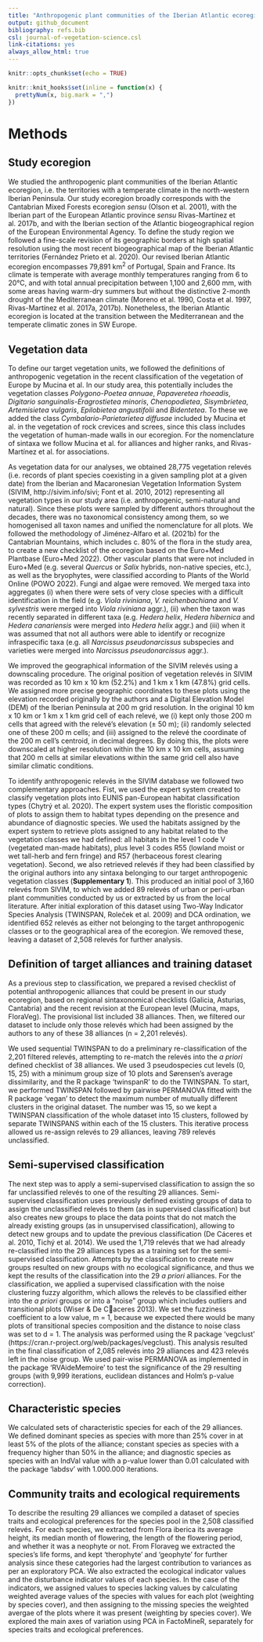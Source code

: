 ```yaml
---
title: "Anthropogenic plant communities of the Iberian Atlantic ecoregion"
output: github_document
bibliography: refs.bib
csl: journal-of-vegetation-science.csl
link-citations: yes
always_allow_html: true
---
```


```r
knitr::opts_chunk$set(echo = TRUE)
```

```r
knitr::knit_hooks$set(inline = function(x) {
  prettyNum(x, big.mark = ",")
})
```

# Methods

## Study ecoregion

We studied the anthropogenic plant communities of the Iberian Atlantic ecoregion, i.e. the territories with a temperate climate in the north-western Iberian Peninsula. Our study ecoregion broadly corresponds with the Cantabrian Mixed Forests ecoregion *sensu* (Olson et al. 2001), with the Iberian part of the European Atlantic province *sensu* Rivas-Martínez et al. 2017b, and with the Iberian section of the Atlantic biogeographical region of the European Environmental Agency. To define the study region we followed a fine-scale revision of its geographic borders at high spatial resolution using the most recent biogeographical map of the Iberian Atlantic territories (Fernández Prieto et al. 2020). Our revised Iberian Atlantic ecoregion encompasses 79,891 km^2^ of Portugal, Spain and France. Its climate is temperate with average monthly temperatures ranging from 6 to 20°C, and with total annual precipitation between 1,100 and 2,600 mm, with some areas having warm-dry summers but without the distinctive 2-month drought of the Mediterranean climate (Moreno et al. 1990, Costa et al. 1997, Rivas-Martínez et al. 2017a, 2017b). Nonetheless, the Iberian Atlantic ecoregion is located at the transition between the Mediterranean and the temperate climatic zones in SW Europe.

## Vegetation data

To define our target vegetation units, we followed the definitions of anthropogenic vegetation in the recent classification of the vegetation of Europe by Mucina et al. In our study area, this potentially includes the vegetation classes *Polygono-Poetea annuae*, *Papaveretea rhoeadis*, *Digitario sanguinalis-Eragrostietea minoris*, *Chenopodietea*, *Sisymbrietea*, *Artemisietea vulgaris*, *Epilobietea angustifolii* and *Bidentetea*. To these we added the class *Cymbalario-Parietarietea diffusae* included by Mucina et al. in the vegetation of rock crevices and screes, since this class includes the vegetation of human-made walls in our ecoregion. For the nomenclature of sintaxa we follow Mucina et al. for alliances and higher ranks, and Rivas-Martínez et al. for associations.

As vegetation data for our analyses, we obtained 28,775 vegetation relevés (i.e. records of plant species coexisting in a given sampling plot at a given date) from the Iberian and Macaronesian Vegetation Information System (SIVIM, http://sivim.info/sivi; Font et al. 2010, 2012) representing all vegetation types in our study area (i.e. anthropogenic, semi-natural and natural). Since these plots were sampled by different authors throughout the decades, there was no taxonomical consistency among them, so we homogenised all taxon names and unified the nomenclature for all plots. We followed the methodology of Jiménez-Alfaro et al. (2021b) for the Cantabrian Mountains, which includes c. 80% of the flora in the study area, to create a new checklist of the ecoregion based on the Euro+Med Plantbase (Euro+Med 2022). Other vascular plants that were not included in Euro+Med (e.g. several *Quercus* or *Salix* hybrids, non-native species, etc.), as well as the bryophytes, were classified according to Plants of the World Online (POWO 2022). Fungi and algae were removed. We merged taxa into aggregates (i) when there were sets of very close species with a difficult identification in the field (e.g. *Viola riviniana*, *V. reichenbachiana* and *V. sylvestris* were merged into *Viola riviniana* aggr.), (ii) when the taxon was recently separated in different taxa (e.g. *Hedera helix*, *Hedera hibernica* and *Hedera canariensis* were merged into *Hedera helix* aggr.) and (iii) when it was assumed that not all authors were able to identify or recognize infraspecific taxa (e.g. all *Narcissus pseudonarcissus* subspecies and varieties were merged into *Narcissus pseudonarcissus* aggr.).

We improved the geographical information of the SIVIM relevés using a downscaling procedure. The original position of vegetation relevés in SIVIM was recorded as 10 km x 10 km (52.2%) and 1 km x 1 km (47.8%) grid cells. We assigned more precise geographic coordinates to these plots using the elevation recorded originally by the authors and a Digital Elevation Model (DEM) of the Iberian Peninsula at 200 m grid resolution. In the original 10 km x 10 km or 1 km x 1 km grid cell of each relevé, we (i) kept only those 200 m cells that agreed with the relevé’s elevation (± 50 m); (ii) randomly selected one of these 200 m cells; and (iii) assigned to the relevé the coordinate of the 200 m cell’s centroid, in decimal degrees. By doing this, the plots were downscaled at higher resolution within the 10 km x 10 km cells, assuming that 200 m cells at similar elevations within the same grid cell also have similar climatic conditions.

To identify anthropogenic relevés in the SIVIM database we followed two complementary approaches. Fist, we used the expert system created to classify vegetation plots into EUNIS pan-European habitat classification types (Chytrý et al. 2020). The expert system uses the floristic composition of plots to assign them to habitat types depending on the presence and abundance of diagnostic species. We used the habitats assigned by the expert system to retrieve plots assigned to any habitat related to the vegetation classes we had defined: all habitats in the level 1 code V (vegetated man-made habitats), plus level 3 codes R55 (lowland moist or wet tall-herb and fern fringe) and R57 (herbaceous forest clearing vegetation). Second, we also retrieved relevés if they had been classified by the original authors into any sintaxa belonging to our target anthropogenic vegetation classes (**Supplementary 1**). This produced an initial pool of 3,160 relevés from SIVIM, to which we added 89 relevés of urban or peri-urban plant communities conducted by us or extracted by us from the local literature. After initial exploration of this dataset using Two-Way Indicator Species Analysis (TWINSPAN, Roleček et al. 2009) and DCA ordination, we identified 652 relevés as either not belonging to the target anthropogenic classes or to the geographical area of the ecoregion. We removed these, leaving a dataset of 2,508 relevés for further analysis.

## Definition of target alliances and training dataset

As a previous step to classification, we prepared a revised checklist of potential anthropogenic alliances that could be present in our study ecoregion, based on regional sintaxonomical checklists (Galicia, Asturias, Cantabria) and the recent revision at the European level (Mucina, maps, FloraVeg). The provisional list included 38 alliances. Then, we filtered our dataset to include only those relevés which had been assigned by the authors to any of these 38 alliances (n = 2,201 relevés).

We used sequential TWINSPAN to do a preliminary re-classification of the 2,201 filtered relevés, attempting to re-match the relevés into the *a priori* defined checklist of 38 alliances. We used 3 pseudospecies cut levels (0, 15, 25) with a minimum group size of 10 plots and Sørensen's average dissimilarity, and the R package 'twinspanR' to do the TWINSPAN. To start, we performed TWINSPAN followed by pairwise PERMANOVA fitted with the R package 'vegan' to detect the maximum number of mutually different clusters in the original dataset. The number was 15, so we kept a TWINSPAN classification of the whole dataset into 15 clusters, followed by separate TWINSPANS within each of the 15 clusters. This iterative process allowed us re-assign  relevés to 29 alliances, leaving 789 relevés unclassified.

## Semi-supervised classification

The next step was to apply a semi-supervised classification to assign the so far unclassified relevés to one of the resulting 29 alliances. Semi-supervised classification uses previously defined existing groups of data to assign the unclassified relevés to them (as in supervised classification) but also creates new groups to place the data points that do not match the already existing groups (as in unsupervised classification), allowing to detect new groups and to update the previous classification (De Cáceres et al. 2010, Tichý et al. 2014). We used the 1,719 relevés that we had already re-classified into the 29 alliances types as a training set for the semi-supervised classification. Attempts by the classification to create new groups resulted on new groups with no ecological significance, and thus we kept the results of the classification into the 29 *a priori* alliances. For the classification, we applied a supervised classification with the noise clustering fuzzy algorithm, which allows the relevés to be classified either into the *a priori* groups or into a "noise" group which includes outliers and transitional plots (Wiser & De Caceres 2013). We set the fuzziness coefficient to a low value, m = 1, because we expected there would be many plots of transitional species composition and the distance to noise class was set to d = 1. The analysis was performed using the R package ‘vegclust’ (https://cran.r-project.org/web/packages/vegclust). This analysis resulted in the final classification of 2,085 relevés into 29 alliances and 423 relevés left in the noise group. We used pair-wise PERMANOVA as implemented in the package 'RVAideMemoire' to test the significance of the 29 resulting groups (with 9,999 iterations, euclidean distances and Holm's p-value correction).

## Characteristic species

We calculated sets of characteristic species for each of the 29 alliances. We defined dominant species as species with more than 25% cover in at least 5% of the plots of the alliance; constant species as species with a frequency higher than 50% in the alliance; and diagnostic species as species with an IndVal value with a p-value lower than 0.01 calculated with the package 'labdsv' with 1.000.000 iterations.

## Community traits and ecological requirements

To describe the resulting 29 alliances we compiled a dataset of species traits and ecological preferences for the species pool in the 2,508 classified relevés. For each species, we extracted from Flora iberica its average height, its median month of flowering, the length of the flowering period, and whether it was a neophyte or not. From Floraveg we extracted the species's life forms, and kept 'therophyte' and 'geophyte' for further analysis since these categories had the largest contribution to variances as per an exploratory PCA. We also extracted the ecological indicator values and the disturbance indicator values of each species. In the case of the indicators, we assigned values to species lacking values by calculating weighted average values of the species with values for each plot (weighting by species cover), and then assigning to the missing species the weighted avergae of the plots where it was present (weighting by species cover). We explored the main axes of variation using PCA in FactoMineR, separately for species traits and ecological preferences.
